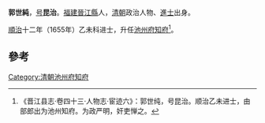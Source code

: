 '''郭世純'''，[[号|号]]'''昆治'''。[[福建|福建]][[晉江縣|晉江縣]]人，[[清朝|清朝]]政治人物、[[進士|進士]]出身。

[[順治|順治]]十二年（1655年）乙未科进士，升任[[池州府|池州府]][[知府|知府]]<ref>《晋江县志·卷四十三·人物志·宦迹六》：郭世纯，号昆治。顺治乙未进士，由部郎出为池州知府。为政严明，奸吏惮之。</ref>。

==參考==
{{reflist}}
{{清朝人物小作品}}
{{順治十二年乙未科殿試金榜}}
{{DEFAULTSORT:Guo郭}}
[[Category:清朝池州府知府|Category:清朝池州府知府]]